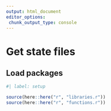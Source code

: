 ```yaml
---
output: html_document
editor_options: 
 chunk_output_type: console
---
```


# Get state files

## Load packages

```r
#| label: setup

source(here::here("r", "libraries.r"))
source(here::here("r", "functions.r"))


```